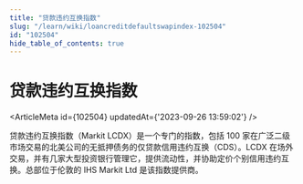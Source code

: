 ```yaml
---
title: "贷款违约互换指数"
slug: "/learn/wiki/loancreditdefaultswapindex-102504"
id: "102504"
hide_table_of_contents: true
---
```



# 贷款违约互换指数

<ArticleMeta id={102504} updatedAt={'2023-09-26 13:59:02'} />
<div className='border-solid border-b border-t-0 my-4 border-[var(--ifm-color-gray-300)]' />

贷款违约互换指数（Markit LCDX）是一个专门的指数，包括 100 家在广泛二级市场交易的北美公司的无抵押债务的仅贷款信用违约互换（CDS）。LCDX 在场外交易，并有几家大型投资银行管理它，提供流动性，并协助定价个别信用违约互换。总部位于伦敦的 IHS Markit Ltd 是该指数提供商。
